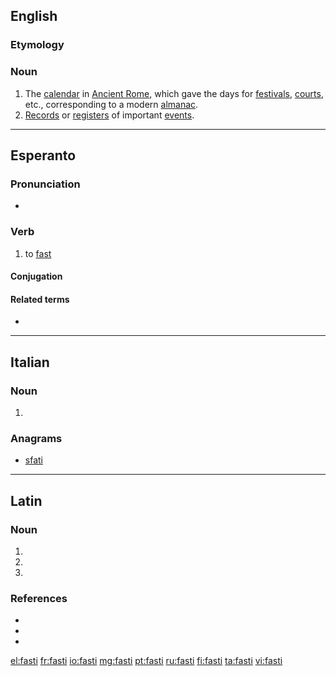 ==English==

===Etymology===
{{etyl|la|en}} {{lena}}

===Noun===
{{en-plural noun}}

# The [[calendar]] in [[Ancient Rome]], which gave the days for [[festival]]s, [[court]]s, etc., corresponding to a modern [[almanac]].
# [[record|Records]] or [[register]]s of important [[event]]s.

{{Webster 1913}}

----

==Esperanto==

===Pronunciation===
* {{IPA|/ˈfasti/|lang=eo}}

===Verb===
{{eo-head}}

# to [[fast]]

====Conjugation====
{{eo-conj|intr=yes}}

====Related terms====
* {{l|eo|fasto}}

----

==Italian==

===Noun===
{{head|it|noun plural form|g=m}}

# {{plural of|fasto|lang=it}}

===Anagrams===
* [[sfati#Italian|sfati]]

----

==Latin==

===Noun===
{{la-noun-form|fastī}}

# {{inflection of|fastus||nom|p|lang=la}}
# {{inflection of|fastus||gen|s|lang=la}}
# {{inflection of|fastus||voc|p|lang=la}}

===References===
* {{R:L&S}}
* {{R:Gaffiot}}
* {{R:M&A}}

[[el:fasti]]
[[fr:fasti]]
[[io:fasti]]
[[mg:fasti]]
[[pt:fasti]]
[[ru:fasti]]
[[fi:fasti]]
[[ta:fasti]]
[[vi:fasti]]